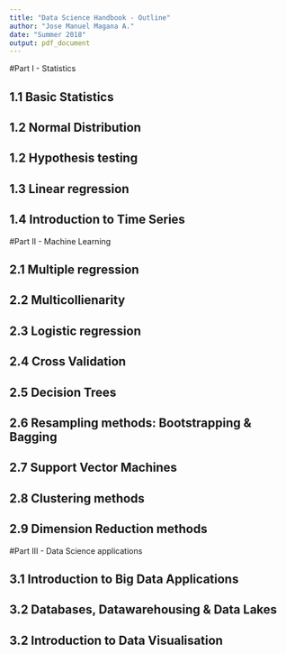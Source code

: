 ```yaml
---
title: "Data Science Handbook - Outline"
author: "Jose Manuel Magana A."
date: "Summer 2018"
output: pdf_document
---
```


#Part I - Statistics

## 1.1 Basic Statistics

## 1.2 Normal Distribution

## 1.2 Hypothesis testing

## 1.3 Linear regression

## 1.4 Introduction to Time Series

#Part II - Machine Learning

## 2.1 Multiple regression

## 2.2 Multicollienarity

## 2.3 Logistic regression

## 2.4 Cross Validation

## 2.5 Decision Trees

## 2.6 Resampling methods: Bootstrapping & Bagging

## 2.7 Support Vector Machines

## 2.8 Clustering methods

## 2.9 Dimension Reduction methods

#Part III - Data Science applications

## 3.1 Introduction to Big Data Applications

## 3.2 Databases, Datawarehousing & Data Lakes

## 3.2 Introduction to Data Visualisation

